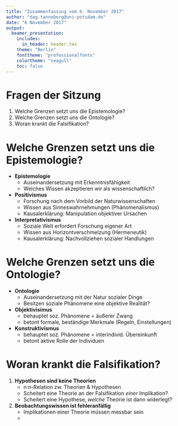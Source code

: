 ```yaml
---
title: "Zusammenfassung vom 6. November 2017"
author: "dag.tanneberg@uni-potsdam.de"
date: "6 November 2017"
output:
  beamer_presentation:
    includes:
      in_header: header.tex
    theme: "Berlin"
    fonttheme: "professionalfonts"
    colortheme: "seagull"
    toc: false
---
```


# Fragen der Sitzung

1. Welche Grenzen setzt uns die Epistemologie?
2. Welche Grenzen setzt uns die Ontologie?
3. Woran krankt die Falsifikation?

# Welche Grenzen setzt uns die Epistemologie?

- **Epistemologie**
    - Auseinandersetzung mit Erkenntnisfähigkeit
    - Welches Wissen akzeptieren wir als wissenschaftlich?
- **Positivismus**
    - Forschung nach dem Vorbild der Naturwissenschaften 
    - Wissen aus Sinneswahrnehmungen (Phänomenalismus)
    - Kausalerklärung: Manipulation objektiver Ursachen
- **Interpretativismus**
    - Soziale Welt erfordert Forschung eigener Art
    - Wissen aus Horizontverschmelzung (Hermeneutik)
    - Kausalerklärung: Nachvollziehen sozialer Handlungen

# Welche Grenzen setzt uns die Ontologie?

- **Ontologie**
    - Auseinandersetzung mit der Natur sozialer Dinge
    - Besitzen soziale Phänomene eine objektive Realität?
- **Objektivisimus**
    - behauptet soz. Phänomene $=$ äußerer Zwang
    - betont formale, beständige Merkmale (Regeln, Einstellungen)
- **Konstruktivismus**
    - behauptet soz. Phänomene $=$ interindivid. Übereinkunft
    - betont aktive Rolle der Individuen
    
# Woran krankt die Falsifikation?

1. **Hypothesen sind keine Theorien**
    - n:n-Relation zw. Theorien & Hypothesen
    - Scheitert eine Theorie an der Falsifikation *einer* Implikation?
    - Scheitert eine Hypothese, *welche* Theorie ist dann widerlegt?
2. **Beobachtungswissen ist fehleranfällig**
    - Implikationen einer Theorie müssen messbar sein
    - 
